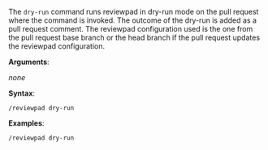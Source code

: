 The `dry-run` command runs reviewpad in dry-run mode on the pull request where the command is invoked.
The outcome of the dry-run is added as a pull request comment.
The reviewpad configuration used is the one from the pull request base branch or the head branch if the pull request updates the reviewpad configuration.

**Arguments**:

_none_

**Syntax**:

```shell
/reviewpad dry-run
```

**Examples**:

```shell
/reviewpad dry-run
```
